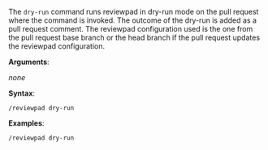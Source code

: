 The `dry-run` command runs reviewpad in dry-run mode on the pull request where the command is invoked.
The outcome of the dry-run is added as a pull request comment.
The reviewpad configuration used is the one from the pull request base branch or the head branch if the pull request updates the reviewpad configuration.

**Arguments**:

_none_

**Syntax**:

```shell
/reviewpad dry-run
```

**Examples**:

```shell
/reviewpad dry-run
```
